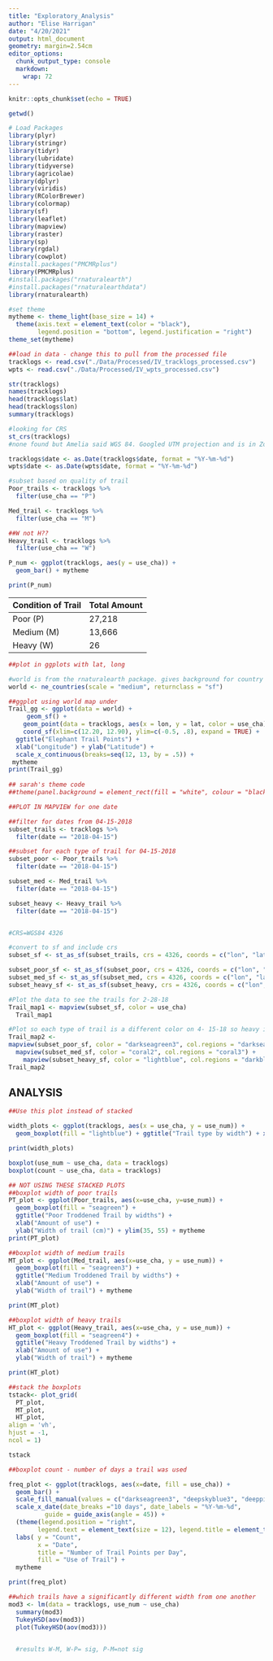 ```yaml
---
title: "Exploratory_Analysis"
author: "Elise Harrigan"
date: "4/20/2021"
output: html_document
geometry: margin=2.54cm
editor_options:
  chunk_output_type: console
  markdown:
    wrap: 72
---
```


```r
knitr::opts_chunk$set(echo = TRUE)
```

```r

getwd()

# Load Packages
library(plyr)
library(stringr)
library(tidyr)
library(lubridate)
library(tidyverse)
library(agricolae) 
library(dplyr)
library(viridis)
library(RColorBrewer)
library(colormap)
library(sf)
library(leaflet)
library(mapview)
library(raster)
library(sp)
library(rgdal)
library(cowplot)
#install.packages("PMCMRplus")
library(PMCMRplus)
#install.packages("rnaturalearth")
#install.packages("rnaturalearthdata")
library(rnaturalearth)

#set theme
mytheme <- theme_light(base_size = 14) +
  theme(axis.text = element_text(color = "black"), 
        legend.position = "bottom", legend.justification = "right")
theme_set(mytheme)

##load in data - change this to pull from the processed file
tracklogs <- read.csv("./Data/Processed/IV_tracklogs_processed.csv")
wpts <- read.csv("./Data/Processed/IV_wpts_processed.csv")

```

```r
str(tracklogs)
names(tracklogs)
head(tracklogs$lat)
head(tracklogs$lon)
summary(tracklogs)

#looking for CRS
st_crs(tracklogs)
#none found but Amelia said WGS 84. Googled UTM projection and is in Zone 32S

tracklogs$date <- as.Date(tracklogs$date, format = "%Y-%m-%d")
wpts$date <- as.Date(wpts$date, format = "%Y-%m-%d")

```

```r
#subset based on quality of trail
Poor_trails <- tracklogs %>%
  filter(use_cha == "P")

Med_trail <- tracklogs %>% 
  filter(use_cha == "M")

##W not H??
Heavy_trail <- tracklogs %>%
  filter(use_cha == "W")

```

```r

P_num <- ggplot(tracklogs, aes(y = use_cha)) +
  geom_bar() + mytheme

print(P_num)

```
__Condition of Trail __      | __Total Amount__
--------------------         |---------------------------
Poor (P)                     | 27,218
Medium (M)                   | 13,666
Heavy (W)                    | 26



```r
##plot in ggplots with lat, long

#world is from the rnaturalearth package. gives background for country
world <- ne_countries(scale = "medium", returnclass = "sf")

##ggplot using world map under
Trail_gg <- ggplot(data = world) +
     geom_sf() +
    geom_point(data = tracklogs, aes(x = lon, y = lat, color = use_cha), size = .4)  + 
    coord_sf(xlim=c(12.20, 12.90), ylim=c(-0.5, .8), expand = TRUE) +
  ggtitle("Elephant Trail Points") + 
  xlab("Longitude") + ylab("Latitude") + 
  scale_x_continuous(breaks=seq(12, 13, by = .5)) +
 mytheme
print(Trail_gg)
  
## sarah's theme code
##theme(panel.background = element_rect(fill = "white", colour = "black"))

##PLOT IN MAPVIEW for one date

##filter for dates from 04-15-2018
subset_trails <- tracklogs %>%
  filter(date == "2018-04-15")

##subset for each type of trail for 04-15-2018
subset_poor <- Poor_trails %>%
  filter(date == "2018-04-15")

subset_med <- Med_trail %>%
  filter(date == "2018-04-15")

subset_heavy <- Heavy_trail %>%
  filter(date == "2018-04-15")


#CRS=WGS84 4326

#convert to sf and include crs
subset_sf <- st_as_sf(subset_trails, crs = 4326, coords = c("lon", "lat")) 

subset_poor_sf <- st_as_sf(subset_poor, crs = 4326, coords = c("lon", "lat"))
subset_med_sf <- st_as_sf(subset_med, crs = 4326, coords = c("lon", "lat"))
subset_heavy_sf <- st_as_sf(subset_heavy, crs = 4326, coords = c("lon", "lat"))

#Plot the data to see the trails for 2-28-18 
Trail_map1 <- mapview(subset_sf, color = use_cha)
  Trail_map1

#Plot so each type of trail is a different color on 4- 15-18 so heavy is included 
Trail_map2 <- 
mapview(subset_poor_sf, color = "darkseagreen3", col.regions = "darkseagreen4") +
  mapview(subset_med_sf, color = "coral2", col.regions = "coral3") +
    mapview(subset_heavy_sf, color = "lightblue", col.regions = "darkblue")
Trail_map2
```

## ANALYSIS
```r
##Use this plot instead of stacked

width_plots <- ggplot(tracklogs, aes(x = use_cha, y = use_num)) +
  geom_boxplot(fill = "lightblue") + ggtitle("Trail type by width") + xlab("Type of Trail") + ylab("Width of trail (cm)") + mytheme

print(width_plots)

boxplot(use_num ~ use_cha, data = tracklogs)
boxplot(count ~ use_cha, data = tracklogs)

```

```r
## NOT USING THESE STACKED PLOTS
##boxplot width of poor trails
PT_plot <- ggplot(Poor_trails, aes(x=use_cha, y=use_num)) +
  geom_boxplot(fill = "seagreen") + 
  ggtitle("Poor Troddened Trail by widths") + 
  xlab("Amount of use") + 
  ylab("Width of trail (cm)") + ylim(35, 55) + mytheme
print(PT_plot)

##boxplot width of medium trails
MT_plot <- ggplot(Med_trail, aes(x=use_cha, y = use_num)) + 
  geom_boxplot(fill = "seagreen3") +
  ggtitle("Medium Troddened Trail by widths") + 
  xlab("Amount of use") + 
  ylab("Width of trail") + mytheme

print(MT_plot)

##boxplot width of heavy trails
HT_plot <- ggplot(Heavy_trail, aes(x=use_cha, y = use_num)) + 
  geom_boxplot(fill = "seagreen4") +
  ggtitle("Heavy Troddened Trail by widths") + 
  xlab("Amount of use") + 
  ylab("Width of trail") + mytheme

print(HT_plot)

##stack the boxplots
tstack<- plot_grid(
  PT_plot,
  MT_plot,
  HT_plot,
align = 'vh', 
hjust = -1, 
ncol = 1)

tstack
```

```r
##boxplot count - number of days a trail was used

freq_plot <- ggplot(tracklogs, aes(x=date, fill = use_cha)) + 
  geom_bar() + 
  scale_fill_manual(values = c("darkseagreen3", "deepskyblue3", "deeppink")) +
  scale_x_date(date_breaks ="10 days", date_labels = "%Y-%m-%d", 
          guide = guide_axis(angle = 45)) + 
  (theme(legend.position = "right", 
        legend.text = element_text(size = 12), legend.title = element_text(size = 12))) +
  labs( y = "Count", 
        x = "Date", 
        title = "Number of Trail Points per Day", 
        fill = "Use of Trail") +
  mytheme

print(freq_plot)

```

```r

##which trails have a significantly different width from one another 
mod3 <- lm(data = tracklogs, use_num ~ use_cha)
  summary(mod3)
  TukeyHSD(aov(mod3))
  plot(TukeyHSD(aov(mod3)))
  

  #results W-M, W-P= sig, P-M=not sig




```

